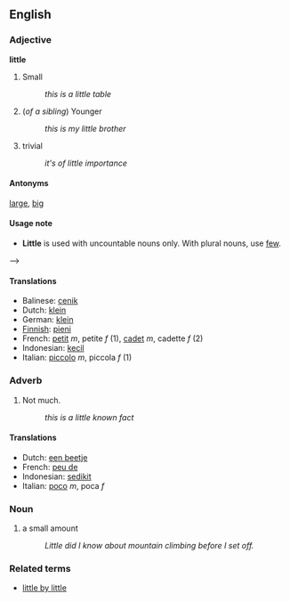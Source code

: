 ==English==
===Adjective===
'''little'''

#Small
#:''this is a little table''
#(''of a sibling'') Younger
#:''this is my little brother''
#trivial
#:''it's of little importance''

====Antonyms====
[[large]], [[big]]

====Usage note====
*'''Little''' is used with uncountable nouns only. With plural nouns, use [[few]].
-->

====Translations====
*Balinese: [[cenik]]
*Dutch: [[klein]]
*German: [[klein]]
*[[Finnish]]: [[pieni]]
*French: [[petit]] ''m'', petite ''f'' (1), [[cadet]] ''m'', cadette ''f'' (2)
*Indonesian: [[kecil]]
*Italian: [[piccolo]] ''m'', piccola ''f'' (1)

===Adverb===

#Not much.
#:''this is a little known fact''



====Translations====
*Dutch: [[een beetje]]
*French: [[peu de]]
*Indonesian: [[sedikit]]
*Italian: [[poco]] ''m'', poca ''f''

===Noun===
#a small amount
#:''Little did I know about mountain climbing before I set off.''


===Related terms===
*[[little by little]]